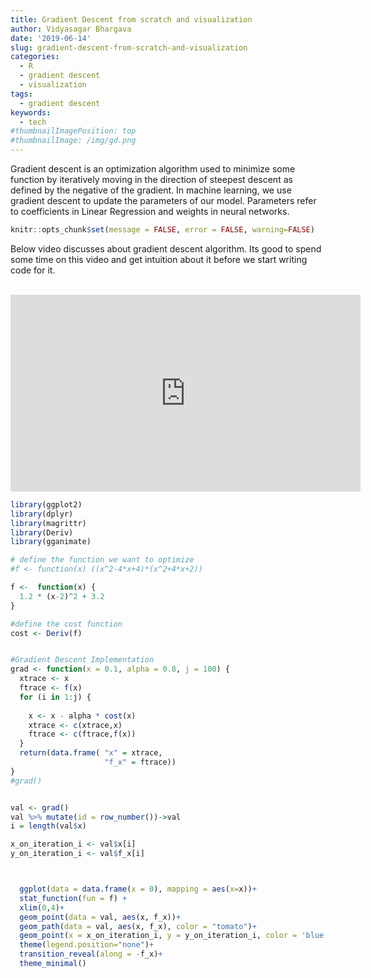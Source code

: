 ```yaml
---
title: Gradient Descent from scratch and visualization
author: Vidyasagar Bhargava
date: '2019-06-14'
slug: gradient-descent-from-scratch-and-visualization
categories:
  - R
  - gradient descent
  - visualization
tags:
  - gradient descent
keywords:
  - tech
#thumbnailImagePosition: top
#thumbnailImage: /img/gd.png
---
```


Gradient descent is an optimization algorithm used to minimize some function by iteratively moving in the direction of steepest descent as defined by the negative of the gradient. In machine learning, we use gradient descent to update the parameters of our model. Parameters refer to coefficients in Linear Regression and weights in neural networks. 



```r
knitr::opts_chunk$set(message = FALSE, error = FALSE, warning=FALSE)
```


Below video discusses about gradient descent algorithm. Its good to spend some time on this video and get intuition about it before we start writing code for it.   
<br>

<iframe width="560" height="315" src="https://www.youtube.com/embed/sDv4f4s2SB8" frameborder="0" allowfullscreen></iframe>



```r
library(ggplot2)
library(dplyr)
library(magrittr)
library(Deriv)
library(gganimate)

# define the function we want to optimize
#f <- function(x) ((x^2-4*x+4)*(x^2+4*x+2))

f <-  function(x) {
  1.2 * (x-2)^2 + 3.2
}

#define the cost function
cost <- Deriv(f)


#Gradient Descent Implementation
grad <- function(x = 0.1, alpha = 0.8, j = 100) {
  xtrace <- x
  ftrace <- f(x)
  for (i in 1:j) {
    
    x <- x - alpha * cost(x)
    xtrace <- c(xtrace,x)
    ftrace <- c(ftrace,f(x))
  }
  return(data.frame( "x" = xtrace,
                     "f_x" = ftrace))
}
#grad()


val <- grad()
val %>% mutate(id = row_number())->val
i = length(val$x)

x_on_iteration_i <- val$x[i]
y_on_iteration_i <- val$f_x[i]



  ggplot(data = data.frame(x = 0), mapping = aes(x=x))+
  stat_function(fun = f) +
  xlim(0,4)+
  geom_point(data = val, aes(x, f_x))+
  geom_path(data = val, aes(x, f_x), color = "tomato")+
  geom_point(x = x_on_iteration_i, y = y_on_iteration_i, color = 'blue', size = 4, alpha = 0.5)+
  theme(legend.position="none")+
  transition_reveal(along = -f_x)+
  theme_minimal()

```

